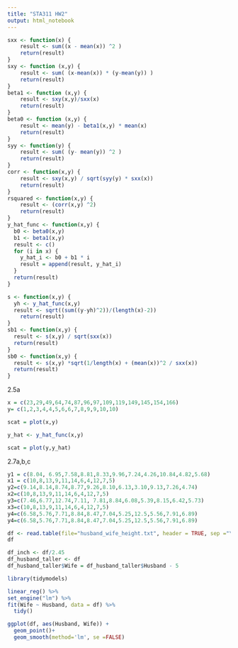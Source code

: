 ---
title: "STA311 HW2"
output: html_notebook
---

```{r}
sxx <- function(x) {
    result <- sum((x - mean(x)) ^2 )
    return(result)
}
sxy <- function (x,y) {
    result <- sum( (x-mean(x)) * (y-mean(y)) )
    return(result)
}
beta1 <- function (x,y) {
    result <- sxy(x,y)/sxx(x)
    return(result)
}
beta0 <- function (x,y) {
    result <- mean(y) - beta1(x,y) * mean(x)
    return(result)
}
syy <- function(y) {
    result <- sum( (y- mean(y)) ^2 )
    return(result)
}
corr <- function(x,y) {
    result <- sxy(x,y) / sqrt(syy(y) * sxx(x))
    return(result)
}
rsquared <- function(x,y) {
    result <- (corr(x,y) ^2)
    return(result)
}
y_hat_func <- function(x,y) {
  b0 <- beta0(x,y)
  b1 <- beta1(x,y)
  result <- c()
  for (i in x) {
    y_hat_i <- b0 + b1 * i
    result = append(result, y_hat_i)
  } 
  return(result)
}

s <- function(x,y) {
  yh <- y_hat_func(x,y)
  result <- sqrt((sum((y-yh)^2))/(length(x)-2))
    return(result)
}
sb1 <- function(x,y) {
  result <- s(x,y) / sqrt(sxx(x))
  return(result)
}
sb0 <- function(x,y) {
  result <- s(x,y) *sqrt(1/length(x) + (mean(x))^2 / sxx(x))
  return(result)
}
```


2.5a
```{r}
x = c(23,29,49,64,74,87,96,97,109,119,149,145,154,166)
y= c(1,2,3,4,4,5,6,6,7,8,9,9,10,10)

scat = plot(x,y)

```

```{r}
y_hat <- y_hat_func(x,y)

scat = plot(y,y_hat)
```


2.7a,b,c 

```{r}
y1 = c(8.04, 6.95,7.58,8.81,8.33,9.96,7.24,4.26,10.84,4.82,5.68)
x1 = c(10,8,13,9,11,14,6,4,12,7,5)
y2=c(9.14,8.14,8.74,8.77,9.26,8.10,6.13,3.10,9.13,7.26,4.74)
x2=c(10,8,13,9,11,14,6,4,12,7,5)
y3=c(7.46,6.77,12.74,7.11, 7.81,8.84,6.08,5.39,8.15,6.42,5.73)
x3=c(10,8,13,9,11,14,6,4,12,7,5)
y4=c(6.58,5.76,7.71,8.84,8.47,7.04,5.25,12.5,5.56,7.91,6.89)
y4=c(6.58,5.76,7.71,8.84,8.47,7.04,5.25,12.5,5.56,7.91,6.89)

```


```{r}
df <- read.table(file="husband_wife_height.txt", header = TRUE, sep ="\t",)
df
```

```{r}
df_inch <- df/2.45
df_husband_taller <- df
df_husband_taller$Wife = df_husband_taller$Husband - 5
```


```{r}
library(tidymodels)
```

```{r}
linear_reg() %>%
set_engine("lm") %>%
fit(Wife ~ Husband, data = df) %>% 
  tidy()
```

```{r}
ggplot(df, aes(Husband, Wife)) +
  geom_point()+
  geom_smooth(method='lm', se =FALSE)
```

